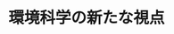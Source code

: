 ﻿---
title: "環境科学の新たな視点"
category: "その他"
vol: "57"
interviewee: "石川 忠晴 "
url: ""
tags: []
pdf: "57-3.pdf"
facephoto: ""
career: ""
preface: "科学の発展によって引き起こされた環境問題を解決できるのは科学の更なる発展でしかない。 そう思われていた今日に新たな手法を展開する石川。今回はその手法について話を伺った。"
---
